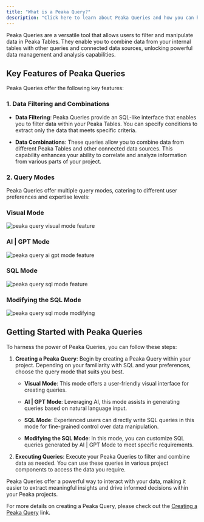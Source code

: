 ```yaml
---
title: "What is a Peaka Query?"
description: "Click here to learn about Peaka Queries and how you can harness their power"
---
```


Peaka Queries are a versatile tool that allows users to filter and manipulate data in Peaka Tables. They enable you to combine data from your internal tables with other queries and connected data sources, unlocking powerful data management and analysis capabilities.

## Key Features of Peaka Queries

Peaka Queries offer the following key features:

### 1. Data Filtering and Combinations

- **Data Filtering**: Peaka Queries provide an SQL-like interface that enables you to filter data within your Peaka Tables. You can specify conditions to extract only the data that meets specific criteria.

- **Data Combinations**: These queries allow you to combine data from different Peaka Tables and other connected data sources. This capability enhances your ability to correlate and analyze information from various parts of your project.

### 2. Query Modes

Peaka Queries offer multiple query modes, catering to different user preferences and expertise levels:

### Visual Mode

<img
  src="https://cdn.peaka.com/connecting-your-data/peaka-query-1.png"
  alt="peaka query visual mode feature"
/>

### AI | GPT Mode

<img
  src="https://cdn.peaka.com/connecting-your-data/peaka-query-2.png"
  alt="peaka query ai gpt mode feature"
/>

### SQL Mode

<img
  src="https://cdn.peaka.com/connecting-your-data/peaka-query-3.png"
  alt="peaka query sql mode feature"
/>

### Modifying the SQL Mode

<img
  src="https://cdn.peaka.com/connecting-your-data/peaka-query-4.png"
  alt="peaka query sql mode modifying"
/>

## Getting Started with Peaka Queries

To harness the power of Peaka Queries, you can follow these steps:

1. **Creating a Peaka Query**: Begin by creating a Peaka Query within your project. Depending on your familiarity with SQL and your preferences, choose the query mode that suits you best.

   - **Visual Mode**: This mode offers a user-friendly visual interface for creating queries.

   - **AI | GPT Mode**: Leveraging AI, this mode assists in generating queries based on natural language input.

   - **SQL Mode**: Experienced users can directly write SQL queries in this mode for fine-grained control over data manipulation.

   - **Modifying the SQL Mode**: In this mode, you can customize SQL queries generated by AI | GPT Mode to meet specific requirements.

2. **Executing Queries**: Execute your Peaka Queries to filter and combine data as needed. You can use these queries in various project components to access the data you require.

Peaka Queries offer a powerful way to interact with your data, making it easier to extract meaningful insights and drive informed decisions within your Peaka projects.

For more details on creating a Peaka Query, please check out the [Creating a Peaka Query](../creating-query) link.
